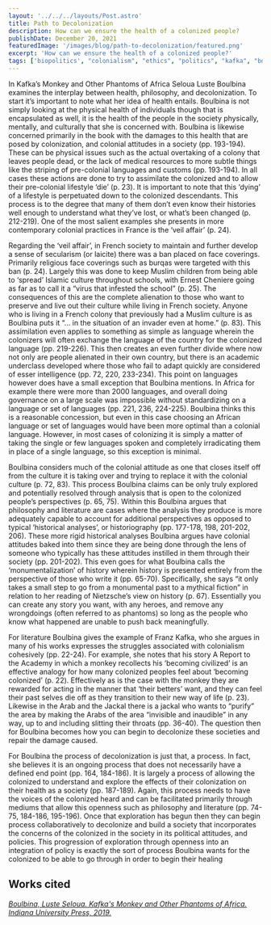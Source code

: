 ```yaml
---
layout: '../../../layouts/Post.astro'
title: Path to Decolonization
description: How can we ensure the health of a colonized people?
publishDate: December 20, 2021
featuredImage: '/images/blog/path-to-decolonization/featured.png'
excerpt: 'How can we ensure the health of a colonized people?'
tags: ['biopolitics', "colonialism", "ethics", "politics", "kafka", "book review"]
---
```


In Kafka’s Monkey and Other Phantoms of Africa Seloua Luste Boulbina examines the interplay between health, philosophy, and decolonization. To start it’s important to note what her idea of health entails. Boulbina is not simply looking at the physical health of individuals though that is encapsulated as well, it is the health of the people in the society physically, mentally, and culturally that she is concerned with. Boulbina is likewise concerned primarily in the book with the damages to this health that are posed by colonization, and colonial attitudes in a society (pp. 193-194). These can be physical issues such as the actual overtaking of a colony that leaves people dead, or the lack of medical resources to more subtle things like the striping of pre-colonial languages and customs (pp. 193-194). In all cases these actions are done to try to assimilate the colonized and to allow their pre-colonial lifestyle ‘die’ (p. 23). It is important to note that this ‘dying’ of a lifestyle is perpetuated down to the colonized descendants. This process is to the degree that many of them don’t even know their histories well enough to understand what they’ve lost, or what’s been changed (p. 212-219). One of the most salient examples she presents in more contemporary colonial practices in France is the ‘veil affair’ (p. 24). 

Regarding the ‘veil affair’, in French society to maintain and further develop a sense of secularism (or laicite) there was a ban placed on face coverings. Primarily religious face coverings such as burqas were targeted with this ban (p. 24). Largely this was done to keep Muslim children from being able to ‘spread’ Islamic culture throughout schools, with Ernest Cheniere going as far as to call it a “virus that infested the school” (p. 25). The consequences of this are the complete alienation to those who want to preserve and live out their culture while living in French society. Anyone who is living in a French colony that previously had a Muslim culture is as Boulbina puts it “… in the situation of an invader even at home.” (p. 83). This assimilation even applies to something as simple as language wherein the colonizers will often exchange the language of the country for the colonized language (pp. 219-226). This then creates an even further divide where now not only are people alienated in their own country, but there is an academic underclass developed where those who fail to adapt quickly are considered of esser intelligence (pp. 72, 220, 233-234). This point on languages however does have a small exception that Boulbina mentions. In Africa for example there were more than 2000 languages, and overall doing governance on a large scale was impossible without standardizing on a language or set of languages (pp. 221, 236, 224-225). Boulbina thinks this is a reasonable concession, but even in this case choosing an African language or set of languages would have been more optimal than a colonial language. However, in most cases of colonizing it is simply a matter of taking the single or few languages spoken and completely irradicating them in place of a single language, so this exception is minimal. 

Boulbina considers much of the colonial attitude as one that closes itself off from the culture it is taking over and trying to replace it with the colonial culture (p. 72, 83). This process Boulbina claims can be only truly explored and potentially resolved through analysis that is open to the colonized people’s perspectives (p. 65, 75). Within this Boulbina argues that philosophy and literature are cases where the analysis they produce is more adequately capable to account for additional perspectives as opposed to typical ‘historical analyses’, or historiography (pp. 177-178, 198, 201-202, 206). These more rigid historical analyses Boulbina argues have colonial attitudes baked into them since they are being done through the lens of someone who typically has these attitudes instilled in them through their society (pp. 201-202). This even goes for what Boulbina calls the ‘monumentalization’ of history wherein history is presented entirely from the perspective of those who write it (pp. 65-70). Specifically, she says “it only takes a small step to go from a monumental past to a mythical fiction” in relation to her reading of Nietzsche’s view on history (p. 67). Essentially you can create any story you want, with any heroes, and remove any wrongdoings (often referred to as phantoms) so long as the people who know what happened are unable to push back meaningfully. 

For literature Boulbina gives the example of Franz Kafka, who she argues in many of his works expresses the struggles associated with colonialism cohesively (pp. 22-24). For example, she notes that his story A Report to the Academy in which a monkey recollects his ‘becoming civilized’ is an effective analogy for how many colonized peoples feel about ‘becoming colonized’ (p. 22). Effectively as is the case with the monkey they are rewarded for acting in the manner that ‘their betters’ want, and they can feel their past selves die off as they transition to their new way of life (p. 23). Likewise in the Arab and the Jackal there is a jackal who wants to “purify” the area by making the Arabs of the area “invisible and inaudible” in any way, up to and including slitting their throats (pp. 36-40). The question then for Boulbina becomes how you can begin to decolonize these societies and repair the damage caused. 

For Boulbina the process of decolonization is just that, a process. In fact, she believes it is an ongoing process that does not necessarily have a defined end point (pp. 164, 184-186). It is largely a process of allowing the colonized to understand and explore the effects of their colonization on their health as a society (pp. 187-189). Again, this process needs to have the voices of the colonized heard and can be facilitated primarily through mediums that allow this openness such as philosophy and literature (pp. 74-75, 184-186, 195-196). Once that exploration has begun then they can begin process collaboratively to decolonize and build a society that incorporates the concerns of the colonized in the society in its political attitudes, and policies. This progression of exploration through openness into an integration of policy is exactly the sort of process Boulbina wants for the colonized to be able to go through in order to begin their healing

## Works cited 

[*Boulbina, Luste Seloua. Kafka's Monkey and Other Phantoms of Africa. Indiana University Press, 2019.*](https://www.jstor.org/stable/j.ctvh1dvbs)